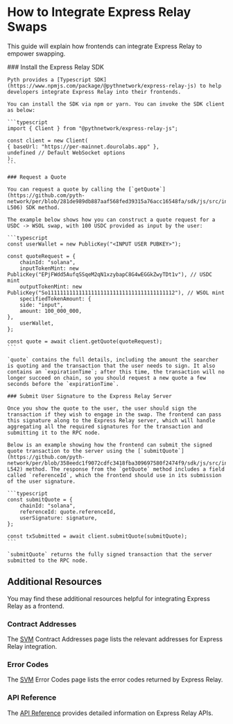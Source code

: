 
# How to Integrate Express Relay Swaps

This guide will explain how frontends can integrate Express Relay to empower swapping.

<Steps>
    ### Install the Express Relay SDK

    Pyth provides a [Typescript SDK](https://www.npmjs.com/package/@pythnetwork/express-relay-js) to help developers integrate Express Relay into their frontends.

    You can install the SDK via npm or yarn. You can invoke the SDK client as below:

    ```typescript
    import { Client } from "@pythnetwork/express-relay-js";

    const client = new Client(
    { baseUrl: "https://per-mainnet.dourolabs.app" },
    undefined // Default WebSocket options
    );
    ```

    ### Request a Quote

    You can request a quote by calling the [`getQuote`](https://github.com/pyth-network/per/blob/281de989db887aaf568fed39315a76acc16548fa/sdk/js/src/index.ts#L501-L506) SDK method.

    The example below shows how you can construct a quote request for a USDC -> WSOL swap, with 100 USDC provided as input by the user:

    ```typescript
    const userWallet = new PublicKey("<INPUT USER PUBKEY>");

    const quoteRequest = {
        chainId: "solana",
        inputTokenMint: new PublicKey("EPjFWdd5AufqSSqeM2qN1xzybapC8G4wEGGkZwyTDt1v"), // USDC mint
        outputTokenMint: new PublicKey("So11111111111111111111111111111111111111112"), // WSOL mint
        specifiedTokenAmount: {
        side: "input",
        amount: 100_000_000,
    },
        userWallet,
    };

    const quote = await client.getQuote(quoteRequest);
    ```

    `quote` contains the full details, including the amount the searcher is quoting and the transaction that the user needs to sign. It also contains an `expirationTime`; after this time, the transaction will no longer succeed on chain, so you should request a new quote a few seconds before the `expirationTime`.

    ### Submit User Signature to the Express Relay Server

    Once you show the quote to the user, the user should sign the transaction if they wish to engage in the swap. The frontend can pass this signature along to the Express Relay server, which will handle aggregating all the required signatures for the transaction and submitting it to the RPC node.

    Below is an example showing how the frontend can submit the signed quote transaction to the server using the [`submitQuote`](https://github.com/pyth-network/per/blob/358eedc1f9072cdfc3418fba309697580f2474f9/sdk/js/src/index.ts#L537-L542) method. The response from the `getQuote` method includes a field called `referenceId`, which the frontend should use in its submission of the user signature.

    ```typescript
    const submitQuote = {
        chainId: "solana",
        referenceId: quote.referenceId,
        userSignature: signature,
    };

    const txSubmitted = await client.submitQuote(submitQuote);
    ```

    `submitQuote` returns the fully signed transaction that the server submitted to the RPC node.

</Steps>

## Additional Resources

You may find these additional resources helpful for integrating Express Relay as a frontend.

### Contract Addresses

The [SVM](./contract-addresses.mdx) Contract Addresses page lists the relevant addresses for Express Relay integration.

### Error Codes

The [SVM](./errors.mdx) Error Codes page lists the error codes returned by Express Relay.

### API Reference

The [API Reference](https://per-mainnet.dourolabs.app/docs) provides detailed information on Express Relay APIs.
